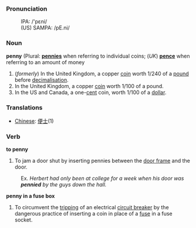=== Pronunciation ===
:IPA: /'pɛni/
:(US) SAMPA: /pE.ni/

===Noun===
'''penny''' (Plural: '''[[pennies]]''' when referring to individual coins; (''UK'') '''[[pence]]''' when referring to an amount of money

#(''formerly'') In the United Kingdom, a copper [[coin]] worth 1/240 of a [[pound]] before [[decimalisation]].
#In the United Kingdom, a copper [[coin]] worth 1/100 of a pound.
#In the US and Canada, a one-[[cent]] coin, worth 1/100 of a [[dollar]].

===Translations===
*[[Chinese]]: [[便士]](1)

===Verb===
'''to penny'''

# To jam a door shut by inserting pennies between the [[door frame]] and the door.
:Ex.  ''Herbert had only been at college for a week when his door was '''pennied''' by the guys down the hall.''

'''penny in a fuse box'''
#To circumvent the [[trip|tripping]] of an electrical [[circuit breaker]] by the dangerous practice of inserting a coin in place of a [[fuse]] in a fuse socket.